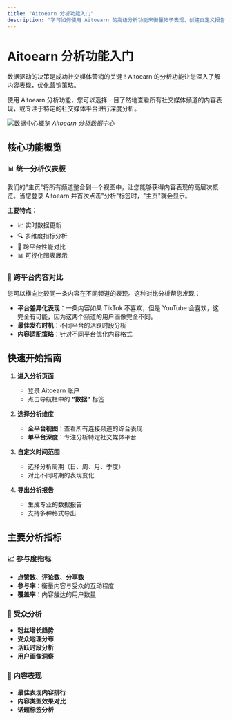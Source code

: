 ```yaml
---
title: "Aitoearn 分析功能入门"
description: "学习如何使用 Aitoearn 的高级分析功能来衡量帖子表现、创建自定义报告并获得数据洞察。"
---
```


<UpdatedAt />


# Aitoearn 分析功能入门

数据驱动的决策是成功社交媒体营销的关键！Aitoearn 的分析功能让您深入了解内容表现，优化营销策略。

使用 Aitoearn 分析功能，您可以选择一目了然地查看所有社交媒体频道的内容表现，或专注于特定的社交媒体平台进行深度分析。

![数据中心概览](../../../photo/data_center.png)
*Aitoearn 分析数据中心*

## 核心功能概览

### 📊 统一分析仪表板

我们的"主页"将所有频道整合到一个视图中，让您能够获得内容表现的高层次概览。当您登录 Aitoearn 并首次点击"分析"标签时，"主页"就会显示。

**主要特点：**
- 📈 实时数据更新
- 🔍 多维度指标分析
- 📱 跨平台性能对比
- 📊 可视化图表展示

### 🎯 跨平台内容对比

您可以横向比较同一条内容在不同频道的表现。这种对比分析帮您发现：

- **平台差异化表现**：一条内容如果 TikTok 不喜欢，但是 YouTube 会喜欢，这完全有可能，因为这两个频道的用户画像完全不同。
- **最佳发布时机**：不同平台的活跃时段分析
- **内容适配策略**：针对不同平台优化内容格式

## 快速开始指南

1. **进入分析页面**
   - 登录 Aitoearn 账户
   - 点击导航栏中的 **"数据"** 标签

2. **选择分析维度**
   - **全平台视图**：查看所有连接频道的综合表现
   - **单平台深度**：专注分析特定社交媒体平台

3. **自定义时间范围**
   - 选择分析周期（日、周、月、季度）
   - 对比不同时期的表现变化

4. **导出分析报告**
   - 生成专业的数据报告
   - 支持多种格式导出

## 主要分析指标

### 📈 参与度指标
- **点赞数**、**评论数**、**分享数**
- **参与率**：衡量内容与受众的互动程度
- **覆盖率**：内容触达的用户数量

### 👥 受众分析
- **粉丝增长趋势**
- **受众地理分布**
- **活跃时段分析**
- **用户画像洞察**

### 🎯 内容表现
- **最佳表现内容排行**
- **内容类型效果对比**
- **话题标签分析**

